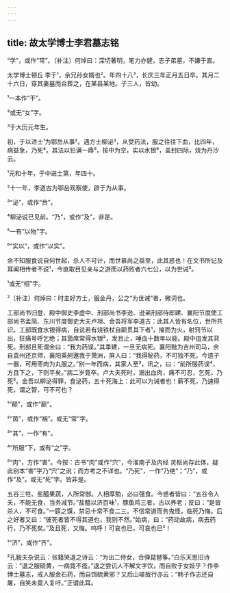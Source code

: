 ```yaml
---
---
---
```

title: 故太学博士李君墓志铭
---







“学”，或作“常”。〔补注〕何焯曰：深切著明，笔力亦健，志子弟墓，不嫌于直。

太学博士顿丘 李于¹，余兄孙女婿也²。年四十八³，长庆三年正月五日卒。其月二十六日，穿其妻墓而合葬之，在某县某地。子三人，皆幼。

¹一本作“干”。

²或无“女”字。

³于大历元年生。

初，于以进士¹为鄂岳从事²。遇方士柳泌³，从受药法，服之往往下血，比四年，病益急，乃死⁴。其法以铅满一鼎⁵，按中为空，实以水银⁶，盖封四际，烧为丹沙云。

¹元和十年，于中进士第，年四十。

²十一年，李道古为鄂岳观察使，辟于为从事。

³“泌”，或作“贲”。

⁴柳泌说已见前。“乃”，或作“及”，非是。

⁵一有“以物”字。

⁶“实以”，或作“以实”。

余不知服食说自何世起，杀人不可计，而世慕尚之益至，此其惑也！在文书所记及耳闻相传者不说¹，今直取目见亲与之游而以药败者六七公，以为世诫²。

¹或无“相”字。

²〔补注〕何焯曰：时主好方士，服金丹，公之“为世诫”者，微词也。

工部尚书归登、殿中御史李虚中、刑部尚书李逊、逊弟刑部侍郎建、襄阳节度使工部尚书孟简、东川节度御史大夫卢坦、金吾将军李道古：此其人皆有名位，世所共识。工部既食水银得病，自说若有烧铁杖自颠贯其下者¹，摧而为火，射窍节以出，狂痛号呼乞绝；其茵席常得水银²，发且止，唾血十数年以毙。殿中疽发其背死。刑部且死谓余曰：“我为药误。”其季建，一旦无病死。襄阳黜为吉州司马，余自袁州还京师，襄阳乘舸邀我于萧洲，屏人曰：“我得秘药，不可独不死，今遗子一器，可用枣肉为丸服之。”别一年而病，其家人至³，讯之，曰：“前所服药误⁴，方且下之，下则平矣。”病二岁竟卒。卢大夫死时，溺出血肉，痛不可忍，乞死，乃死⁵。金吾以柳泌得罪，食泌药，五十死海上：此可以为诫者也！蕲不死，乃速得死，谓之智，可不可也？

¹“颠”，或作“巅”。

²“茵”，或作“裀”。或无“常”字。

³“其”，一作“有”。

⁴“所服”下，或有“之”字。

⁵“肉”，方作“害”。今按：古书“肉”或作“宍”，今淮南子及内经 灵枢尚存此体，疑此别本“害”字乃“宍”之讹；而方考之不详也。“乃死”，一作“乃绝”；“乃”，或作“及”。或无“死”字。皆非是。

五谷三牲、盐醯果蔬，人所常御。人相厚勉，必曰强食。今惑者皆曰：“五谷令人夭，不能无食，当务减节。”盐醯以济百味¹，豚鱼鸡三者，古以养老；反曰：“是皆杀人，不可食。”一筵之馔，禁忌十常不食二三。不信常道而务鬼怪，临死乃悔。后之好者又曰：“彼死者皆不得其道也，我则不然。”始病，曰：“药动故病，病去药行，乃不死矣。”及且死，又悔。呜呼！可哀也已，可哀也已²！

¹“济”，或作“齐”。

²孔毅夫杂说云：张籍哭退之诗云：“为出二侍女，合弹琵琶筝。”白乐天思旧诗云：“退之服硫黄，一病竟不痊。”退之尝讥人不解文字饮，而自败于女妓乎？作李博士墓志，戒人服金石药，而自饵硫黄邪？又后山嗟哉行亦云：“韩子作志还自屠，自笑未竟人复吁。”正谓此耳。